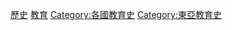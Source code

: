 {{Cat main|日本教育史}}{{catnav|各種主題的頁面分類|各種主題的歷史|教育史|各国教育史}}
{{catnav|历史|各國歷史|日本历史}}
{{catnav|頁面分類|日本|日本教育}}

[[Category:日本教育|歷史]]
[[Category:日本历史|教育]]
[[Category:各國教育史|Category:各國教育史]]
[[Category:東亞教育史|Category:東亞教育史]]